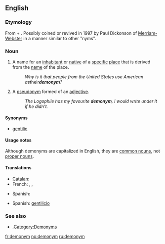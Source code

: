==English==
{{wikipedia}}

===Etymology===
From {{etyl|grc}} {{term|δῆμος||tr=dēmos|country|lang=grc}} + {{term|ὄνυμα||tr=onuma|name|lang=grc}}. Possibly coined or revived in 1997 by Paul Dickonson of [[w:Merriam-Webster|Merriam-Webster]] in a manner similar to other "nyms".

{{confix|demo|onym}}

===Noun===
{{en-noun}}

# {{rare}} A name for an [[inhabitant]] or [[native]] of a [[specific]] [[place]] that is derived from the [[name]] of the place.
#: ''Why is it that people from the United States use American as ''their'' '''demonym'''?''
# {{obsolete}} A [[pseudonym]] formed of an [[adjective]].
#: ''The Logophile has my favourite '''demonym''', I would write under it if he didn't.''

====Synonyms====
* [[gentilic]]

====Usage notes====
Although demonyms are capitalized in English, they are [[common noun]]s, not [[proper noun]]s.

====Translations====
{{trans-top|name for an inhabitant or native of a specific place}}
* [[Catalan]]: {{t|ca|gentilici|m}}
* French: {{t+|fr|gentilé|m}}, {{t+|fr|ethnonyme|m}}, {{t+|fr|démonyme|m}}
{{trans-mid}}
* Spanish: {{t+|es|gentilicio}}
{{trans-bottom}}

{{trans-top|pseudonym formed of an adjective}}
{{trans-mid}}
{{trans-bottom}}

{{checktrans-top}}
* Spanish: [[gentilicio]] {{m}}
{{checktrans-bottom}}

===See also===
* [[:Category:Demonyms]]

[[fr:demonym]]
[[no:demonym]]
[[ru:demonym]]
